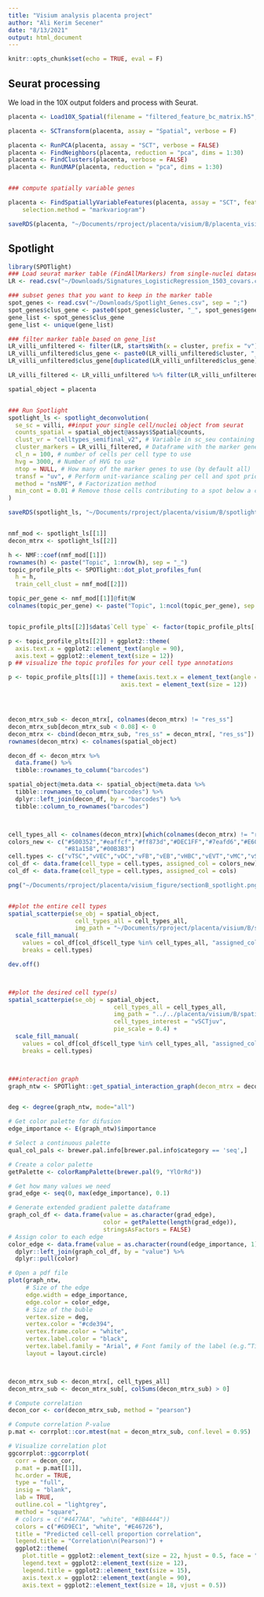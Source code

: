 ```yaml
---
title: "Visium analysis placenta project"
author: "Ali Kerim Secener"
date: "8/13/2021"
output: html_document
---
```


```r
knitr::opts_chunk$set(echo = TRUE, eval = F)
```

## Seurat processing
We load in the 10X output folders and process with Seurat.


```r
placenta <- Load10X_Spatial(filename = "filtered_feature_bc_matrix.h5", data.dir = "~/Documents/rproject/placenta/visium/B/outs/")

placenta <- SCTransform(placenta, assay = "Spatial", verbose = F)

placenta <- RunPCA(placenta, assay = "SCT", verbose = FALSE)
placenta <- FindNeighbors(placenta, reduction = "pca", dims = 1:30)
placenta <- FindClusters(placenta, verbose = FALSE)
placenta <- RunUMAP(placenta, reduction = "pca", dims = 1:30)


### compute spatially variable genes

placenta <- FindSpatiallyVariableFeatures(placenta, assay = "SCT", features = VariableFeatures(placenta)[1:1000],
    selection.method = "markvariogram")

saveRDS(placenta, "~/Documents/rproject/placenta/visium/B/placenta_visium_object.rds")
```

## Spotlight

```r

library(SPOTlight)
### Load seurat marker table (FindAllMarkers) from single-nuclei dataset
LR <- read.csv("~/Downloads/Signatures_LogisticRegression_1503_covars.csv", row.names = "X")

### subset genes that you want to keep in the marker table
spot_genes <- read.csv("~/Downloads/Spotlight_Genes.csv", sep = ";")
spot_genes$clus_gene <- paste0(spot_genes$cluster, "_", spot_genes$gene)
gene_list <- spot_genes$clus_gene
gene_list <- unique(gene_list)

### filter marker table based on gene_list
LR_villi_unfiltered <- filter(LR, startsWith(x = cluster, prefix = "v"))
LR_villi_unfiltered$clus_gene <- paste0(LR_villi_unfiltered$cluster, "_", LR_villi_unfiltered$gene)
LR_villi_unfiltered$clus_gene[duplicated(LR_villi_unfiltered$clus_gene)] ## no duplicates here

LR_villi_filtered <- LR_villi_unfiltered %>% filter(LR_villi_unfiltered$clus_gene %in% gene_list)

spatial_object = placenta


### Run Spotlight
spotlight_ls <- spotlight_deconvolution(
  se_sc = villi, ##input your single cell/nuclei object from seurat
  counts_spatial = spatial_object@assays$Spatial@counts,
  clust_vr = "celltypes_semifinal_v2", # Variable in sc_seu containing the cell-type annotation
  cluster_markers = LR_villi_filtered, # Dataframe with the marker genes
  cl_n = 100, # number of cells per cell type to use
  hvg = 3000, # Number of HVG to use
  ntop = NULL, # How many of the marker genes to use (by default all)
  transf = "uv", # Perform unit-variance scaling per cell and spot prior to factorzation and NLS
  method = "nsNMF", # Factorization method
  min_cont = 0.01 # Remove those cells contributing to a spot below a certain threshold 
)

saveRDS(spotlight_ls, "~/Documents/rproject/placenta/visium/B/spotlight_ls_placenta.rds")


nmf_mod <- spotlight_ls[[1]]
decon_mtrx <- spotlight_ls[[2]]

h <- NMF::coef(nmf_mod[[1]])
rownames(h) <- paste("Topic", 1:nrow(h), sep = "_")
topic_profile_plts <- SPOTlight::dot_plot_profiles_fun(
  h = h,
  train_cell_clust = nmf_mod[[2]])

topic_per_gene <- nmf_mod[[1]]@fit@W
colnames(topic_per_gene) <- paste("Topic", 1:ncol(topic_per_gene), sep = "_")


topic_profile_plts[[2]]$data$`Cell type` <- factor(topic_profile_plts[[2]]$data$`Cell type`, levels = c("vBcell","vDC","vEB","vEVT","vFB","vHBC","vMC","vSCT","vSCTjuv","vTcell","vTSC","vVCT","vVEC"))

p <- topic_profile_plts[[2]] + ggplot2::theme(
  axis.text.x = ggplot2::element_text(angle = 90), 
  axis.text = ggplot2::element_text(size = 12))
p ## visualize the topic profiles for your cell type annotations

p <- topic_profile_plts[[1]] + theme(axis.text.x = element_text(angle = 90), 
                                axis.text = element_text(size = 12))




decon_mtrx_sub <- decon_mtrx[, colnames(decon_mtrx) != "res_ss"]
decon_mtrx_sub[decon_mtrx_sub < 0.08] <- 0
decon_mtrx <- cbind(decon_mtrx_sub, "res_ss" = decon_mtrx[, "res_ss"])
rownames(decon_mtrx) <- colnames(spatial_object)

decon_df <- decon_mtrx %>%
  data.frame() %>%
  tibble::rownames_to_column("barcodes")

spatial_object@meta.data <- spatial_object@meta.data %>%
  tibble::rownames_to_column("barcodes") %>%
  dplyr::left_join(decon_df, by = "barcodes") %>%
  tibble::column_to_rownames("barcodes")



cell_types_all <- colnames(decon_mtrx)[which(colnames(decon_mtrx) != "res_ss")]
colors_new <- c("#500352","#eaffcf","#ff873d","#DEC1FF","#7eafd6","#E60000","#b113d1","#ad3d00","#c9ffff",
                "#81a158","#00B3B3")
cell.types <- c("vTSC","vVEC","vDC","vFB","vEB","vHBC","vEVT","vMC","vSCT","vTcell","vVCT")
col_df <- data.frame(cell_type = cell.types, assigned_col = colors_new)
col_df <- data.frame(cell_type = cell.types, assigned_col = cols)

png("~/Documents/rproject/placenta/visium_figure/sectionB_spotlight.png", width = 2000, height = 2000, res = 600)


##plot the entire cell types
spatial_scatterpie(se_obj = spatial_object, 
                   cell_types_all = cell_types_all,
                   img_path = "~/Documents/rproject/placenta/visium/B/spatial/tissue_lowres_image.png", pie_scale = 0.4, scatterpie_alpha = 1) +
  scale_fill_manual(
    values = col_df[col_df$cell_type %in% cell_types_all, "assigned_col"],
    breaks = cell.types)

dev.off()



##plot the desired cell type(s)
spatial_scatterpie(se_obj = spatial_object,
                              cell_types_all = cell_types_all,
                              img_path = "../../placenta/visium/B/spatial/tissue_lowres_image.png",
                              cell_types_interest = "vSCTjuv",
                              pie_scale = 0.4) + 
  scale_fill_manual(
    values = col_df[col_df$cell_type %in% cell_types_all, "assigned_col"],
    breaks = cell.types)



###interaction graph
graph_ntw <- SPOTlight::get_spatial_interaction_graph(decon_mtrx = decon_mtrx[, cell_types_all])


deg <- degree(graph_ntw, mode="all")

# Get color palette for difusion
edge_importance <- E(graph_ntw)$importance

# Select a continuous palette
qual_col_pals <- brewer.pal.info[brewer.pal.info$category == 'seq',]

# Create a color palette
getPalette <- colorRampPalette(brewer.pal(9, "YlOrRd"))

# Get how many values we need
grad_edge <- seq(0, max(edge_importance), 0.1)

# Generate extended gradient palette dataframe
graph_col_df <- data.frame(value = as.character(grad_edge),
                           color = getPalette(length(grad_edge)),
                           stringsAsFactors = FALSE)
# Assign color to each edge
color_edge <- data.frame(value = as.character(round(edge_importance, 1)), stringsAsFactors = FALSE) %>%
  dplyr::left_join(graph_col_df, by = "value") %>%
  dplyr::pull(color)

# Open a pdf file
plot(graph_ntw,
     # Size of the edge
     edge.width = edge_importance,
     edge.color = color_edge,
     # Size of the buble
     vertex.size = deg,
     vertex.color = "#cde394",
     vertex.frame.color = "white",
     vertex.label.color = "black",
     vertex.label.family = "Arial", # Font family of the label (e.g.“Times”, “Helvetica”)
     layout = layout.circle)



decon_mtrx_sub <- decon_mtrx[, cell_types_all]
decon_mtrx_sub <- decon_mtrx_sub[, colSums(decon_mtrx_sub) > 0]

# Compute correlation
decon_cor <- cor(decon_mtrx_sub, method = "pearson")

# Compute correlation P-value
p.mat <- corrplot::cor.mtest(mat = decon_mtrx_sub, conf.level = 0.95)

# Visualize correlation plot
ggcorrplot::ggcorrplot(
  corr = decon_cor,
  p.mat = p.mat[[1]],
  hc.order = TRUE,
  type = "full",
  insig = "blank",
  lab = TRUE,
  outline.col = "lightgrey",
  method = "square",
  # colors = c("#4477AA", "white", "#BB4444"))
  colors = c("#6D9EC1", "white", "#E46726"),
  title = "Predicted cell-cell proportion correlation",
  legend.title = "Correlation\n(Pearson)") +
  ggplot2::theme(
    plot.title = ggplot2::element_text(size = 22, hjust = 0.5, face = "bold"),
    legend.text = ggplot2::element_text(size = 12),
    legend.title = ggplot2::element_text(size = 15),
    axis.text.x = ggplot2::element_text(angle = 90),
    axis.text = ggplot2::element_text(size = 18, vjust = 0.5))


```



